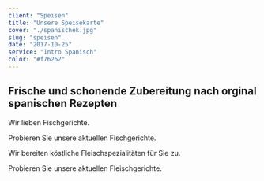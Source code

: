 ```yaml
---
client: "Speisen"
title: "Unsere Speisekarte"
cover: "./spanischek.jpg"
slug: "speisen"
date: "2017-10-25"
service: "Intro Spanisch"
color: "#f76262"
---
```



## Frische und schonende Zubereitung nach orginal spanischen Rezepten

Wir lieben Fischgerichte.



<Link to="fisch">Probieren Sie unsere aktuellen Fischgerichte.</Link>


Wir bereiten köstliche Fleischspezialitäten für Sie zu.



<Link to="fleisch">Probieren Sie unsere aktuellen Fleischgerichte.</Link>
